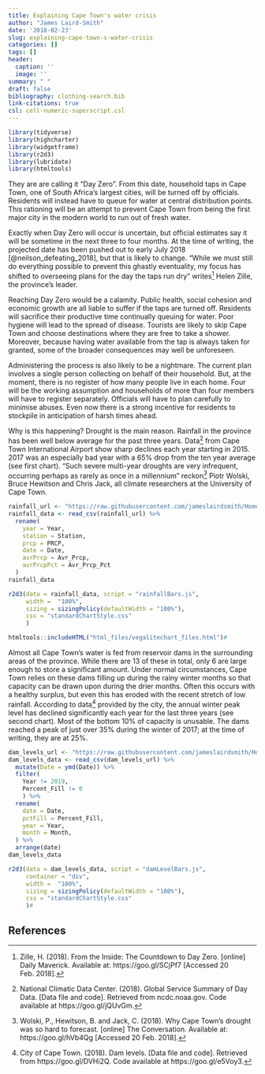 ```yaml
---
title: Explaining Cape Town's water crisis
author: "James Laird-Smith"
date: '2018-02-23'
slug: explaining-cape-town-s-water-crisis
categories: []
tags: []
header:
  caption: ''
  image: ''
summary: " "
draft: false
bibliography: clothing-search.bib
link-citations: true
csl: cell-numeric-superscript.csl
---
```


```r
library(tidyverse)
library(highcharter)
library(widgetframe)
library(r2d3)
library(lubridate)
library(htmltools)
```

They are are calling it “Day Zero”. From this date, household taps in Cape Town, one of South Africa's largest cities, will be turned off by officials. Residents will instead have to queue for water at central distribution points. This rationing will be an attempt to prevent Cape Town from being the first major city in the modern world to run out of fresh water.

Exactly when Day Zero will occur is uncertain, but official estimates say it will be sometime in the next three to four months. At the time of writing, the projected date has been pushed out to early July 2018 [@neilson_defeating_2018], but that is likely to change. “While we must still do everything possible to prevent this ghastly eventuality, my focus has shifted to overseeing plans for the day the taps run dry” writes^[Zille, H. (2018). From the Inside: The Countdown to Day Zero. [online] Daily Maverick. Available at: https://goo.gl/SCjPf7 [Accessed 20 Feb. 2018].] Helen Zille, the province’s leader.

Reaching Day Zero would be a calamity. Public health, social cohesion and economic growth are all liable to suffer if the taps are turned off. Residents will sacrifice their productive time continually queuing for water. Poor hygiene will lead to the spread of disease. Tourists are likely to skip Cape Town and choose destinations where they are free to take a shower. Moreover, because having water available from the tap is always taken for granted, some of the broader consequences may well be unforeseen.

Administering the process is also likely to be a nightmare. The current plan involves a single person collecting on behalf of their household. But, at the moment, there is no register of how many people live in each home. Four will be the working assumption and households of more than four members will have to register separately. Officials will have to plan carefully to minimise abuses. Even now there is a strong incentive for residents to stockpile in anticipation of harsh times ahead.

Why is this happening? Drought is the main reason. Rainfall in the province has been well below average for the past three years. Data^[National Climatic Data Center. (2018). Global Service Summary of Day Data. [Data file and code]. Retrieved from ncdc.noaa.gov. Code available at https://goo.gl/jQUvGm.] from Cape Town International Airport show sharp declines each year starting in 2015. 2017 was an especially bad year with a 65% drop from the ten year average (see first chart). “Such severe multi-year droughts are very infrequent, occurring perhaps as rarely as once in a millennium” reckon^[Wolski, P., Hewitson, B. and Jack, C. (2018). Why Cape Town's drought was so hard to forecast. [online] The Conversation. Available at: https://goo.gl/hVb4Qg [Accessed 20 Feb. 2018].] Piotr Wolski, Bruce Hewitson and Chris Jack, all climate researchers at the University of Cape Town.

```r
rainfall_url <- "https://raw.githubusercontent.com/jameslairdsmith/Home_and_dry/master/Rained_out.csv"
rainfall_data <- read_csv(rainfall_url) %>% 
  rename(
    year = Year,
    station = Station,
    prcp = PRCP,
    date = Date,
    avrPrcp = Avr_Prcp,
    avrPrcpPct = Avr_Prcp_Pct
  )
rainfall_data
```


```r
r2d3(data = rainfall_data, script = "rainfallBars.js",
     width =  "100%",
     sizing = sizingPolicy(defaultWidth = "100%"),
     css = "standardChartStyle.css"
     )
```

```r
htmltools::includeHTML("html_files/vegalitechart_files.html")#
```

Almost all Cape Town's water is fed from reservoir dams in the surrounding areas of the province. While there are 13 of these in total, only 6 are large enough to store a significant amount. Under normal circumstances, Cape Town relies on these dams filling up during the rainy winter months so that capacity can be drawn upon during the drier months. Often this occurs with a healthy surplus, but even this has eroded with the recent stretch of low rainfall. According to data^[City of Cape Town. (2018). Dam levels. [Data file and code]. Retrieved from https://goo.gl/DVHi2Q. Code available at https://goo.gl/e5Voy3.] provided by the city, the annual winter peak level has declined significantly each year for the last three years (see second chart). Most of the bottom 10% of capacity is unusable. The dams reached a peak of just over 35% during the winter of 2017; at the time of writing, they are at 25%.

```r
dam_levels_url <- "https://raw.githubusercontent.com/jameslairdsmith/Home_and_dry/master/Waving_Goodbye.csv"
dam_levels_data <- read_csv(dam_levels_url) %>% 
  mutate(Date = ymd(Date)) %>% 
  filter(
    Year != 2019,
    Percent_Fill != 0
    ) %>% 
  rename(
    date = Date,
    pctFill = Percent_Fill,
    year = Year,
    month = Month,
  ) %>% 
  arrange(date)
dam_levels_data
```


```r
r2d3(data = dam_levels_data, script = "damLevelBars.js",
     container = "div",
     width =  "100%",
     sizing = sizingPolicy(defaultWidth = "100%"),
     css = "standardChartStyle.css"
     )#
```






## References



